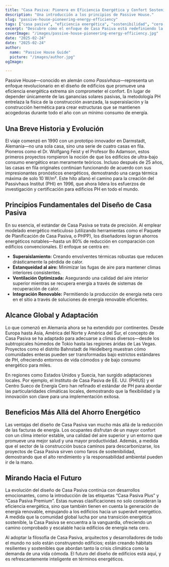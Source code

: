 ```yaml
---
title: "Casa Pasiva: Pionera en Eficiencia Energética y Confort Sostenible"
description: "Una introducción a los principios de Passive House."
slug: "passive-house-pioneering-energy-efficiency"
tags: ["casa pasiva", "eficiencia energética", "sostenibilidad", "cero neto"]
excerpt: "Descubre cómo el enfoque de Casa Pasiva está redefiniendo la arquitectura—ofreciendo un confort interior superior, un uso de energía drásticamente reducido y una reducción significativa en las emisiones de carbono, sin importar el tipo de edificio o clima."
coverImage: "/images/passive-house-pioneering-energy-efficiency.jpg"
date: "2025-02-24"
date: "2025-02-24"
author: 
  name: "Passive House Guide"
  picture: "/images/author.jpg"
ogImage: 

---
```

Passive House—conocido en alemán como *Passivhaus*—representa un enfoque revolucionario en el diseño de edificios que promueve una eficiencia energética extrema sin comprometer el confort. En lugar de depender únicamente de las ganancias solares pasivas, la metodología PH entrelaza la física de la construcción avanzada, la superaislación y la construcción hermética para crear estructuras que se mantienen acogedoras durante todo el año con un mínimo consumo de energía.

## Una Breve Historia y Evolución

El viaje comenzó en 1990 con un prototipo innovador en Darmstadt, Alemania—no una sola casa, sino una serie de cuatro casas en fila. Pioneros como el Dr. Wolfgang Feist y el Profesor Bo Adamson, estos primeros proyectos rompieron la noción de que los edificios de ultra-bajo consumo energético eran meramente teóricos. Incluso después de 25 años, las casas en fila originales continúan funcionando de acuerdo con sus impresionantes pronósticos energéticos, demostrando una carga térmica máxima de solo 10 W/m². Este hito allanó el camino para la creación del Passivhaus Institut (PHI) en 1996, que ahora lidera los esfuerzos de investigación y certificación para edificios PH en todo el mundo.
## Principios Fundamentales del Diseño de Casa Pasiva

En su esencia, el estándar de Casa Pasiva se trata de precisión. Al emplear modelado energético meticuloso (utilizando herramientas como el Paquete de Planificación de Casa Pasiva, o PHPP), los diseñadores logran ahorros energéticos notables—hasta un 80% de reducción en comparación con edificios convencionales. El enfoque se centra en:
- **Superaislamiento:** Creando envolventes térmicas robustas que reducen drásticamente la pérdida de calor.
- **Estanqueidad al aire:** Minimizar las fugas de aire para mantener climas interiores consistentes.
- **Ventilación Optimizada:** Asegurando una calidad del aire interior superior mientras se recupera energía a través de sistemas de recuperación de calor.
- **Integración Renovable:** Permitiendo la producción de energía neta cero en el sitio a través de soluciones de energía renovable eficientes.

## Alcance Global y Adaptación

Lo que comenzó en Alemania ahora se ha extendido por continentes. Desde Europa hasta Asia, América del Norte y América del Sur, el concepto de Casa Pasiva se ha adaptado para adecuarse a climas diversos—desde los subtropicales húmedos de Tokio hasta las regiones áridas de Las Vegas. Proyectos como el distrito Bahnstadt de Heidelberg muestran cómo comunidades enteras pueden ser transformadas bajo estrictos estándares de PH, ofreciendo entornos de vida cómodos y de bajo consumo energético para miles.

En regiones como Estados Unidos y Suecia, han surgido adaptaciones locales. Por ejemplo, el Instituto de Casa Pasiva de EE. UU. (PHIUS) y el Centro Sueco de Energía Cero han refinado el estándar de PH para abordar las particularidades climáticas locales, demostrando que la flexibilidad y la innovación son clave para una implementación exitosa.
## Beneficios Más Allá del Ahorro Energético

Las ventajas del diseño de Casa Pasiva van mucho más allá de la reducción de las facturas de energía. Los ocupantes disfrutan de un mayor confort con un clima interior estable, una calidad del aire superior y un entorno que promueve una mejor salud y una mayor productividad. Además, a medida que el sector de la construcción busca caminos para descarbonizarse, los proyectos de Casa Pasiva sirven como faros de sostenibilidad, demostrando que el alto rendimiento y la responsabilidad ambiental pueden ir de la mano.

## Mirando Hacia el Futuro

La evolución del diseño de Casa Pasiva continúa con desarrollos emocionantes, como la introducción de las etiquetas “Casa Pasiva Plus” y “Casa Pasiva Premium”. Estas nuevas clasificaciones no solo consideran la eficiencia energética, sino que también tienen en cuenta la generación de energía renovable, empujando a los edificios hacia un superávit energético. A medida que la comunidad global lucha por una transición energética sostenible, la Casa Pasiva se encuentra a la vanguardia, ofreciendo un camino comprobado y escalable hacia edificios de energía neta cero.

Al adoptar la filosofía de Casa Pasiva, arquitectos y desarrolladores de todo el mundo no solo están construyendo edificios; están creando hábitats resilientes y sostenibles que abordan tanto la crisis climática como la demanda de una vida cómoda. El futuro del diseño de edificios está aquí, y es refrescantemente inteligente en términos energéticos.
